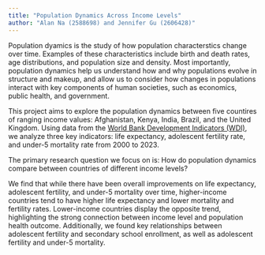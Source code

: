 ```yaml
---
title: "Population Dynamics Across Income Levels"
author: "Alan Na (2588698) and Jennifer Gu (2606428)"
---
```


Population dyamics is the study of how population characterstics change over time. Examples of these characteristics include birth and death rates, age distributions, and population size and density. Most importantly, population dynamics help us understand how and why populations evolve in structure and makeup, and allow us to consider how changes in populations interact with key components of human societies, such as economics, public health, and government.

This project aims to explore the population dynamics between five countires of ranging income values: Afghanistan, Kenya, India, Brazil, and the United Kingdom. Using data from the [World Bank Development Indicators (WDI)](https://databank.worldbank.org/source/world-development-indicators), we analyze three key indicators: life expectancy, adolescent fertility rate, and under-5 mortality rate from 2000 to 2023.

The primary research question we focus on is: How do population dynamics compare between countries of different income levels?

We find that while there have been overall improvements on life expectancy, adolescent fertility, and under-5 mortality over time, higher-income countries tend to have higher life expectancy and lower mortality and fertility rates. Lower-income countries display the opposite trend, highlighting the strong connection between income level and population health outcome. Additionally, we found key relationships between adolescent fertility and secondary school enrollment, as well as adolescent fertility and under-5 mortality.